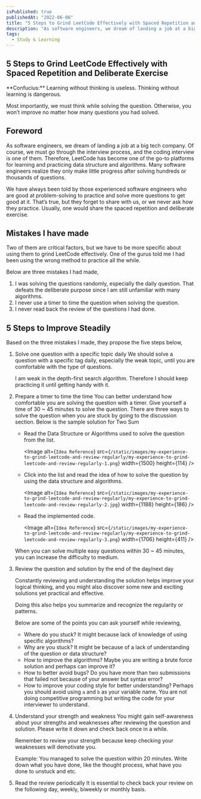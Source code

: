 ```yaml
---
isPublished: true
publishedAt: "2022-06-06"
title: "5 Steps to Grind LeetCode Effectively with Spaced Repetition and Deliberate Exercise"
description: "As software engineers, we dream of landing a job at a big tech company. Of course, we must go through the interview process, and the coding interview is one of them. However some of us only have a minor improvement after solving numerous of question. This article shares how to improve steadily by utilizing spaced reptition and deliberate exercise."
tags:
  - Study & Learning
---
```


## 5 Steps to Grind LeetCode Effectively with Spaced Repetition and Deliberate Exercise

<Callout emoji="📌">
<span className="text-base block">**Confucius:**</span>
Learning without thinking is useless. Thinking without learning is dangerous.

Most importantly, we must think while solving the question. Otherwise, you won’t improve no matter how many questions you had solved.
</Callout>

## Foreword

As software engineers, we dream of landing a job at a big tech company. Of course, we must go through the interview process, and the coding interview is one of them. Therefore, LeetCode has become one of the go-to platforms for learning and practicing data structure and algorithms. Many software engineers realize they only make little progress after solving hundreds or thousands of questions. 

We have always been told by those experienced software engineers who are good at problem-solving to practice and solve more questions to get good at it. That’s true, but they forget to share with us, or we never ask how they practice. Usually, one would share the spaced repetition and deliberate exercise.

## Mistakes I have made

Two of them are critical factors, but we have to be more specific about using them to grind LeetCode effectively. One of the gurus told me I had been using the wrong method to practice all the while.

Below are three mistakes I had made,

1. I was solving the questions randomly, especially the daily question. That defeats the deliberate purpose since I am still unfamiliar with many algorithms.
2. I never use a timer to time the question when solving the question.
3. I never read back the review of the questions I had done.

## 5 Steps to Improve Steadily

Based on the three mistakes I made, they propose the five steps below,

1. Solve one question with a specific topic daily
We should solve a question with a specific tag daily, especially the weak topic, until you are comfortable with the type of questions.
    
	<Callout emoji="🖇️">
	I am weak in the depth-first search algorithm. Therefore I should keep practicing it until getting handy with it.    
	</Callout>
    
2. Prepare a timer to time the time
You can better understand how comfortable you are solving the question with a timer. Give yourself a time of 30 ~ 45 minutes to solve the question.
There are three ways to solve the question when you are stuck by going to the discussion section. 
Below is the sample solution for Two Sum
    - Read the Data Structure or Algorithms used to solve the question from the list.

      <Image
        alt={`Idea Reference`}
        src={`/static/images/my-experience-to-grind-leetcode-and-review-regularly/my-experience-to-grind-leetcode-and-review-regularly-1.png`}
        width={1500}
        height={114}
      />
        
    - Click into the list and read the idea of how to solve the question by using the data structure and algorithms.
        
      <Image
        alt={`Idea Reference`}
        src={`/static/images/my-experience-to-grind-leetcode-and-review-regularly/my-experience-to-grind-leetcode-and-review-regularly-2.jpg`}
        width={1188}
        height={186}
      />
        
    - Read the implemented code.
        
      <Image
        alt={`Idea Reference`}
        src={`/static/images/my-experience-to-grind-leetcode-and-review-regularly/my-experience-to-grind-leetcode-and-review-regularly-3.png`}
        width={1706}
        height={411}
      />
        
    
    When you can solve multiple easy questions within 30 ~ 45 minutes, you can increase the difficulty to medium.
    
3. Review the question and solution by the end of the day/next day
    
    Constantly reviewing and understanding the solution helps improve your logical thinking, and you might also discover some new and exciting solutions yet practical and effective.
    
    Doing this also helps you summarize and recognize the regularity or patterns.
    
    Below are some of the points you can ask yourself while reviewing,
    
    - Where do you stuck?
    It might because lack of knowledge of using specific algorithms?
    - Why are you stuck?
    It might be because of a lack of understanding of the question or data structure?
    - How to improve the algorithms?
    Maybe you are writing a brute force solution and perhaps can improve it?
    - How to better avoid bugs?
    Do you have more than two submissions that failed not because of your answer but syntax error?
    - How to improve your coding style for better understanding?
    Perhaps you should avoid using `a` and `b` as your variable name. You are not doing competitive programming but writing the code for your interviewer to understand.
4. Understand your strength and weakness
You might gain self-awareness about your strengths and weaknesses after reviewing the question and solution.
Please write it down and check back once in a while.
    
    <Callout emoji="🖇️">
    Remember to review your strength because keep checking your weaknesses will demotivate you.
    
    Example:
    You managed to solve the question within 20 minutes. 
    Write down what you have done, like the thought process, what have you done to unstuck and etc.
    
    </Callout>
    
5. Read the review periodically
It is essential to check back your review on the following day, weekly, biweekly or monthly basis.